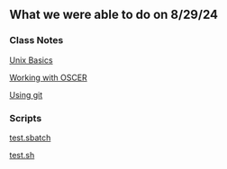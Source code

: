 
## **What we were able to do on 8/29/24**


### Class Notes

[Unix Basics](unix_basics.Rmd)

[Working with OSCER](working_with_oscer.Rmd)

[Using git](using_git.Rmd)


### Scripts

[test.sbatch](https://github.com/CalebPaz28/Fall_2024_Seminar/blob/main/scripts/test.sbatch)

[test.sh](https://github.com/CalebPaz28/Fall_2024_Seminar/blob/main/scripts/test.sh)